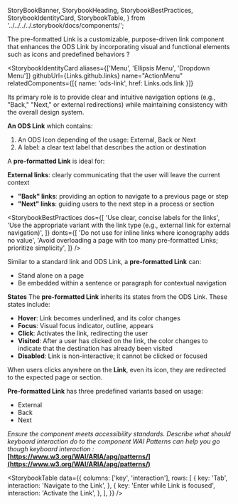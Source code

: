  StoryBookBanner,
  StorybookHeading,
  StorybookBestPractices,
  StorybookIdentityCard,
  StorybookTable,
} from '../../../../.storybook/docs/components/';

<Meta title="Typography/Links/Documentation" />

<StoryBookBanner of={meta} />

<Canvas of={ExternalLink} sourceState="none" />

The pre-formatted Link is a customizable, purpose-driven link component that enhances the ODS Link by incorporating visual and functional elements such as icons and predefined behaviors ?

<StorybookHeading label="Overview" level={2} />

<StorybookIdentityCard
  aliases={['Menu', 'Ellipsis Menu', 'Dropdown Menu']}
  githubUrl={Links.github.links}
  name="ActionMenu"
  relatedComponents={[{ name: 'ods-link', href: Links.ods.link }]}
>
  Its primary role is to provide clear and intuitive navigation options (e.g.,
  "Back," "Next," or external redirections) while maintaining consistency with
  the overall design system.
</StorybookIdentityCard>

<StorybookHeading label="Anatomy" level={2} />

**An ODS Link** which contains:

1. An ODS Icon depending of the usage: External, Back or Next
2. A label: a clear text label that describes the action or destination

<StorybookHeading label="Usage" level={2} />

A **pre-formatted Link** is ideal for:

**External links**: clearly communicating that the user will leave the current context

- **"Back" links**: providing an option to navigate to a previous page or step
- **"Next" links**: guiding users to the next step in a process or section

<StorybookHeading label="Dos & Don'ts" level={2} />

<StorybookBestPractices
  dos={[
    'Use clear, concise labels for the links',
    'Use the appropriate variant with the link type (e.g., external link for external navigation)',
  ]}
  donts={[
    'Do not use for inline links where iconography adds no value',
    'Avoid overloading a page with too many pre-formatted Links; prioritize simplicity',
  ]}
/>

<StorybookHeading label="Placement" level={2} />

Similar to a standard link and ODS Link, a **pre-formatted Link** can:

- Stand alone on a page
- Be embedded within a sentence or paragraph for contextual navigation

<StorybookHeading label="Behavior" level={2} />

**States**
The **pre-formatted Link** inherits its states from the ODS Link. These states include:

- **Hover**: Link becomes underlined, and its color changes
- **Focus**: Visual focus indicator, outline, appears
- **Click**: Activates the link, redirecting the user
- **Visited**: After a user has clicked on the link, the color changes to indicate that the destination has already been visited
- **Disabled**: Link is non-interactive; it cannot be clicked or focused

When users clicks anywhere on the **Link**, even its icon, they are redirected to the expected page or section.

<StorybookHeading label="Variation" level={2} />

**Pre-formatted Link** has three predefined variants based on usage:

- External
- Back
- Next

<StorybookHeading label="Accessibility" level={2} />

_Ensure the component meets accessibility standards.
Describe what should keyboard interaction do to the component
WAI Patterns can help you go though keyboard interaction :_ **[https://www.w3.org/WAI/ARIA/apg/patterns/](https://www.w3.org/WAI/ARIA/apg/patterns/)**

<StorybookTable
  data={{
    columns: ['key', 'interaction'],
    rows: [
      {
        key: 'Tab',
        interaction: 'Navigate to the Link',
      },
      {
        key: 'Enter while Link is focused',
        interaction: 'Activate the Link',
      },
    ],
  }}
/>
